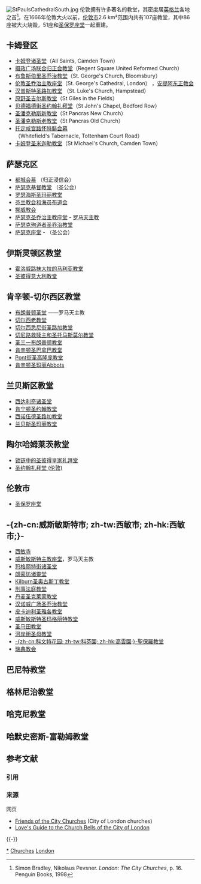 [[Image:StPaulsCathedralSouth.jpg|thumb]]
伦敦拥有许多著名的教堂，其密度居[[英格兰|英格兰]]各地之首<ref>Simon Bradley, Nikolaus Pevsner. ''London: The City Churches'', p. 16. Penguin Books, 1998</ref>。在1666年伦敦大火以前，[[伦敦市|伦敦市]]2.6 km²范围内共有107座教堂，其中86座被大火烧毁，51座和[[圣保罗座堂|圣保罗座堂]]一起重建。

==卡姆登区==  

* [[卡姆登诸圣堂|卡姆登诸圣堂]]（All Saints, Camden Town）
* [[摄政广场联合归正会教堂|摄政广场联合归正会教堂]]（Regent Square United Reformed Church）
* [[布鲁斯伯里圣乔治教堂|布鲁斯伯里圣乔治教堂]]（St. George's Church, Bloomsbury）
* [[伦敦圣乔治主教座堂|伦敦圣乔治主教座堂]]（St. George's Cathedral, London） ，[[安提阿东正教会|安提阿东正教会]]
* [[汉普斯特圣路加教堂|汉普斯特圣路加教堂]] （St. Luke's Church, Hampstead）
* [[原野圣吉尔斯教堂|原野圣吉尔斯教堂]]（St Giles in the Fields）
* [[贝德福德街圣约翰礼拜堂|贝德福德街圣约翰礼拜堂]]（St John's Chapel, Bedford Row）
* [[圣潘克勒斯新教堂|圣潘克勒斯新教堂]]（St Pancras New Church）
* [[圣潘克勒斯老教堂|圣潘克勒斯老教堂]]（St Pancras Old Church）
* [[托定咸宫路怀特腓会幕|托定咸宫路怀特腓会幕]]（Whitefield's Tabernacle, Tottenham Court Road）
* [[卡姆登圣米迦勒教堂|卡姆登圣米迦勒教堂]]（St Michael's Church, Camden Town）

== 萨瑟克区 ==
* [[都城会幕|都城会幕]]  （归正浸信会）
* [[萨瑟克基督教堂|萨瑟克基督教堂]]  （圣公会）
* [[罗瑟海斯圣玛丽教堂|罗瑟海斯圣玛丽教堂]] 
* [[芬兰教会和海员布道会|芬兰教会和海员布道会]] 
* [[挪威教会|挪威教会]] 
* [[萨瑟克圣乔治主教座堂|萨瑟克圣乔治主教座堂]] - [[罗马天主教|罗马天主教]]
* [[萨瑟克殉道者圣乔治教堂|萨瑟克殉道者圣乔治教堂]]
* [[萨瑟克座堂|萨瑟克座堂]] <!-- （圣救主与 St Mary Overie) (1220) --> - （圣公会）

== 伊斯灵顿区教堂  ==
* [[霍洛威路抹大拉的马利亚教堂|霍洛威路抹大拉的马利亚教堂]] 
* [[圣彼得意大利教堂|圣彼得意大利教堂]]
 
== 肯辛顿-切尔西区教堂  ==
* [[布朗普顿圣堂|布朗普顿圣堂]] ——罗马天主教
* [[切尔西老教堂|切尔西老教堂]] 
* [[切尔西悉尼街圣路加教堂|切尔西悉尼街圣路加教堂]]
* [[切尼路救赎主和圣托马斯莫尔教堂|切尼路救赎主和圣托马斯莫尔教堂]]
* [[圣三一布朗普顿教堂|圣三一布朗普顿教堂]]
* [[肯辛顿圣巴拿巴教堂|肯辛顿圣巴拿巴教堂]]
* [[Pont街圣高隆庞教堂|Pont街圣高隆庞教堂]]
* [[肯辛顿圣玛丽Abbots|肯辛顿圣玛丽Abbots]]

== 兰贝斯区教堂  ==
* [[西达利奇诸圣堂|西达利奇诸圣堂]]
* [[肯宁顿圣约翰教堂|肯宁顿圣约翰教堂]]
* [[西诺伍德圣路加教堂|西诺伍德圣路加教堂]]
* [[兰贝斯圣玛丽教堂|兰贝斯圣玛丽教堂]]
 
 
== 陶尔哈姆莱茨教堂  ==
*[[锁链中的圣彼得皇家礼拜堂|锁链中的圣彼得皇家礼拜堂]]
*[[圣约翰礼拜堂_(伦敦)|圣约翰礼拜堂 (伦敦)]]

==伦敦市==
* [[圣保罗座堂|圣保罗座堂]]

==-{zh-cn:威斯敏斯特市; zh-tw:西敏市; zh-hk:西敏市;}-==
* [[西敏寺|西敏寺]]
* [[威斯敏斯特主教座堂|威斯敏斯特主教座堂]]，罗马天主教
* [[玛格丽特街诸圣堂|玛格丽特街诸圣堂]]
* [[朗豪坊诸靈堂|朗豪坊诸靈堂]] 
* [[Kilburn圣奥古斯丁教堂|Kilburn圣奥古斯丁教堂]]
* [[刑事法庭教堂|刑事法庭教堂]]
* [[丹麦圣克莱蒙教堂|丹麦圣克莱蒙教堂]]
* [[汉诺威广场圣乔治教堂|汉诺威广场圣乔治教堂]]
* [[皮卡迪利圣雅各教堂|皮卡迪利圣雅各教堂]]
* [[威斯敏斯特圣玛格丽特教堂|威斯敏斯特圣玛格丽特教堂]]
* [[圣马田教堂|圣马田教堂]]
* [[河岸街圣母教堂|河岸街圣母教堂]]
* [[科文特花园圣保罗教堂|-{zh-cn:科文特花园; zh-tw:科芬園; zh-hk:高雲園;}-聖保羅教堂]]
* [[瑞典教会|瑞典教会]]

== 巴尼特教堂  ==
== 格林尼治教堂  ==
== 哈克尼教堂  ==
== 哈默史密斯-富勒姆教堂  ==
== 参考文献 ==
=== 引用 ===
{{Reflist}}

=== 来源 ===
{{refbegin}}
; 网页
* [http://www.london-city-churches.org.uk Friends of the City Churches] {{Wayback|url=http://www.london-city-churches.org.uk/ |date=20201105125402 }} (City of London churches)
* [https://web.archive.org/web/20090409102332/http://london.lovesguide.com/index.htm Love's Guide to the Church Bells of the City of London]
{{refend}}

{{-}}
{{伦敦教堂}}

[[Category:伦敦教堂|*]]
[[Category:伦敦列表|Churches]]
[[Category:教堂列表|London]]